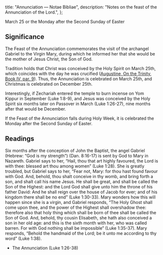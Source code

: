   title: "Annunciation — Notae Bibliae",
  description: "Notes on the feast of the Annunciation of the Lord.",
};

<Initial text="Annunciation" />

March 25 or the Monday after the Second Sunday of Easter

## Significance

The Feast of the Annunciation commemorates the visit of the archangel Gabriel to the Virgin Mary, during which he informed her that she would be the mother of Jesus Christ, the Son of God.

Tradition holds that Christ was conceived by the Holy Spirit on March 25th, which coincides with the day he was crucified ([Augustine, On the Trinity, Book IV, par. 9](https://www.newadvent.org/fathers/130104.htm)). Thus, the Annunciation is celebrated on March 25th, and Christmas is celebrated on December 25th.

Interestingly, if Zechariah entered the temple to burn incense on Yom Kippur in September (Luke 1:8-9), and Jesus was conceived by the Holy Spirit six months later on Passover in March (Luke 1:26-27), nine months after that would be December.

If the Feast of the Annunciation falls during Holy Week, it is celebrated the Monday after the Second Sunday of Easter.

## Readings

Six months after the conception of John the Baptist, the angel Gabriel (Hebrew: “God is my strength”) (Dan. 8:16-17) is sent by God to Mary in Nazareth. Gabriel says to her, “Hail, thou that art highly favoured, the Lord is with thee: blessed art thou among women” (Luke 1:28). She is greatly troubled, but Gabriel says to her, “Fear not, Mary: for thou hast found favour with God. And, behold, thou shalt conceive in thy womb, and bring forth a son, and shalt call his name Jesus. He shall be great, and shall be called the Son of the Highest: and the Lord God shall give unto him the throne of his father David: And he shall reign over the house of Jacob for ever; and of his kingdom there shall be no end” (Luke 1:30-33). Mary wonders how this will happen since she is a virgin, and Gabriel responds, “The Holy Ghost shall come upon thee, and the power of the Highest shall overshadow thee: therefore also that holy thing which shall be born of thee shall be called the Son of God. And, behold, thy cousin Elisabeth, she hath also conceived a son in her old age: and this is the sixth month with her, who was called barren. For with God nothing shall be impossible” (Luke 1:35-37). Mary responds, “Behold the handmaid of the Lord; be it unto me according to thy word” (Luke 1:38).

- The Annunciation (Luke 1:26-38)
